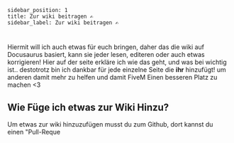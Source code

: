 ```
sidebar_position: 1
title: Zur wiki beitragen ✍️
sidebar_label: Zur wiki beitragen ✍️
```

#

Hiermit will ich auch etwas für euch bringen, daher das die wiki auf Docusaurus basiert, kann sie jeder lesen, editeren oder auch etwas korrigieren! Hier auf der seite erkläre ich wie das geht, und was bei wichtig ist.. destotrotz bin ich dankbar für jede einzelne Seite die **ihr** hinzufügt! um anderen damit mehr zu helfen und damit FiveM Einen besseren Platz zu machen \<3

## Wie Füge ich etwas zur Wiki Hinzu?

Um etwas zur wiki hinzuzufügen musst du zum Github, dort kannst du einen "Pull-Reque
